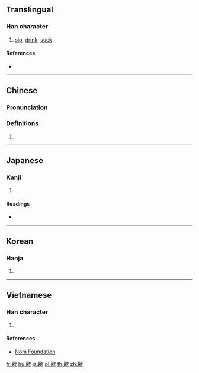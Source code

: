 ==Translingual==

===Han character===
{{Han char|rn=76|rad=欠|as=15|sn=19|four=77682|canj=EWNO|ids=⿰⿱叕酉欠}}

# [[sip]], [[drink]], [[suck]]

====References====
* {{Han ref|kx=0573.020|dkj=16228|dj=0961.010|hdz=32153.110|uh=6B60|ud=27488|bh=F259|bd=62041}}

----

==Chinese==
{{zh-forms}}

===Pronunciation===
{{zh-pron
|m=chuò
|c=zyut3
|mc=y
|oc=y
|ma=
|cat=v
}}

===Definitions===
# {{rfdef|lang=zh}}

----

==Japanese==

===Kanji===
{{ja-kanji|grade=|rs=欠15}}

# {{defn|lang=ja|sort=欠15}}

====Readings====
* {{ja-readings|on=[[せつ]] (setsu), [[せち]] (sechi)|kun=[[のむ]] (nomu)}}

----

==Korean==

===Hanja===
{{ko-hanja|hangeul=철|eumhun=|rv=cheol|mr=ch'ŏl|y=chel}}

# {{defn|lang=ko|sort=欠15}}

----

==Vietnamese==

===Han character===
{{vi-readings|rs=欠15| hanviet = [[xoét]], [[xuyết]]}}

# {{defn|lang=vi|sort=欠15}}

====References====
*[http://nomfoundation.org/common/nom_details.php?codepoint=6b60 Nom Foundation]

[[fr:歠]]
[[hu:歠]]
[[ja:歠]]
[[pl:歠]]
[[th:歠]]
[[zh:歠]]